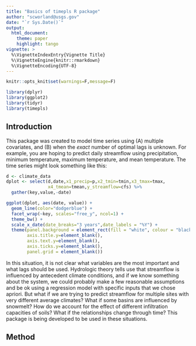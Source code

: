 ```yaml
---
title: "Basics of timepls R package"
author: "scworland@usgs.gov"
date: "`r Sys.Date()`"
output:
  html_document:
    theme: paper
    highlight: tango
vignette: >
  %\VignetteIndexEntry{Vignette Title}
  %\VignetteEngine{knitr::rmarkdown}
  %\VignetteEncoding{UTF-8}
---
```


```r
knitr::opts_knit$set(warnings=F,message=F)

library(dplyr)
library(ggplot2)
library(tidyr)
library(timepls)
```

## Introduction 

This package was created to model time series using (A) multiple covariates, and (B) when the *exact* number of optimal lags is unknown. For example, you are hoping to predict daily streamflow using precipitation, minimum temperature, maximum temperature, and mean temperature. The time series might look something like this:

```r
d <- climate_data
dplot <- select(d,date,x1_precip=p,x2_tmin=tmin,x3_tmax=tmax,
                x4_tmean=tmean,y_streamflow=cfs) %>%
  gather(key,value,-date)

ggplot(dplot, aes(date, value)) + 
  geom_line(color="dodgerblue") + 
  facet_wrap(~key, scales="free_y", ncol=1) +
  theme_bw() +
  scale_x_date(date_breaks="3 years",date_labels = "%Y") +
  theme(panel.background = element_rect(fill = "white", colour = "black"),
        axis.title.y=element_blank(),
        axis.text.y=element_blank(),
        axis.ticks.y=element_blank(),
        panel.grid = element_blank())
```

In this situation, it is not clear what variables are the most important and what lags should be used. Hydrologic theory tells use that streamflow is influenced by antecedent climate conditions, and if we know something about the system, we could probably make a few reasonable assumptions and be ok using a regression model with specific inputs that we chose apriori. But what if we are trying to predict streamflow for multiple sites with very different average climates? What if some basins are influenced by snowmelt? How do we account for the effect of different infiltration capacities of soils? What if the relationships change through time? This package is being developed to be used in these situations. 

## Method






